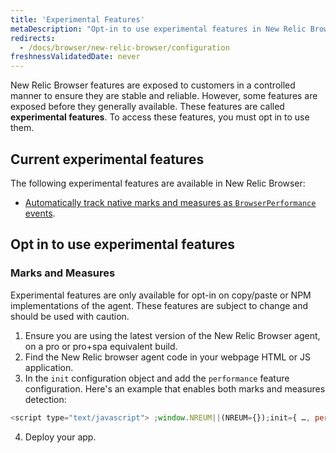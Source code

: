 ```yaml
---
title: 'Experimental Features'
metaDescription: "Opt-in to use experimental features in New Relic Browser before they are generally available."
redirects:
  - /docs/browser/new-relic-browser/configuration
freshnessValidatedDate: never
---
```


New Relic Browser features are exposed to customers in a controlled manner to ensure they are stable and reliable. However, some features are exposed before they generally available. These features are called **experimental features**. To access these features, you must opt in to use them.

## Current experimental features

The following experimental features are available in New Relic Browser:
* [Automatically track native marks and measures as `BrowserPerformance` events](/docs/browser/new-relic-browser/browser-pro-features/marks-and-measures).

## Opt in to use experimental features

### Marks and Measures
<Callout variant="important">
  Experimental features are only available for opt-in on copy/paste or NPM implementations of the agent. These features are subject to change and should be used with caution.
</Callout>

1. Ensure you are using the latest version of the New Relic Browser agent, on a pro or pro+spa equivalent build.
2. Find the New Relic browser agent code in your webpage HTML or JS application.
3. In the `init` configuration object and add the `performance` feature configuration. Here's an example that enables both marks and measures detection:
  ```js
  <script type="text/javascript"> ;window.NREUM||(NREUM={});init={ …, performance: {capture_marks: true, capture_measures: true} }:
  ```
4. Deploy your app.
